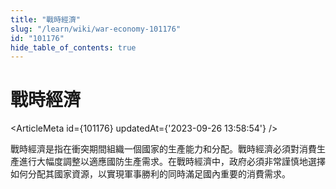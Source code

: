 ```yaml
---
title: "戰時經濟"
slug: "/learn/wiki/war-economy-101176"
id: "101176"
hide_table_of_contents: true
---
```



# 戰時經濟

<ArticleMeta id={101176} updatedAt={'2023-09-26 13:58:54'} />
<div className='border-solid border-b border-t-0 my-4 border-[var(--ifm-color-gray-300)]' />

戰時經濟是指在衝突期間組織一個國家的生產能力和分配。戰時經濟必須對消費生產進行大幅度調整以適應國防生產需求。在戰時經濟中，政府必須非常謹慎地選擇如何分配其國家資源，以實現軍事勝利的同時滿足國內重要的消費需求。
